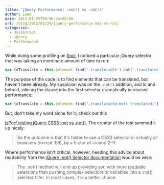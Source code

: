 ```yaml
---
title: 'jQuery Performance: :not() vs .not()'
author: iano
date: 2013-01-25T00:56:24+00:00
url: /blog/2013/01/24/jquery-performance-not-vs-not/
categories:
  - JavaScript
  - jQuery
  - Performance
---
```


While doing some profiling on [Socl][1], I noticed a particular jQuery selector that was taking an inordinate amount of time to run:

```javascript
var toTranslate = this.$element.find('.translatable').not('.translated');
```

The purpose of the code is to find elements that can be translated, but haven't been already. My suspicion was on the `.not()` addition, and lo and behold, inlining the clause into the first selector dramatically increased performance:

```javascript
var toTranslate = this.$element.find('.translatable:not(.translated)');
```

<!-- more -->

But, don't take my word alone for it; check out this

[jsPerf testing jQuery CSS3 :not vs .not()][2]. The creator of the test summed it up nicely:

> So the outcome is that it's faster to use a CSS3 selector in virtually all browsers (except IE8), by a factor of around 2-3.

Where performance isn't critical, however, heeding this advice about readability from the [jQuery :not() Selector documentation][3] would be wise:

> The .not() method will end up providing you with more readable selections than pushing complex selectors or variables into a :not() selector filter. In most cases, it is a better choice.

[1]: http://so.cl 'Socl'
[2]: http://jsperf.com/jquery-css3-not-vs-not
[3]: http://api.jquery.com/not-selector/
